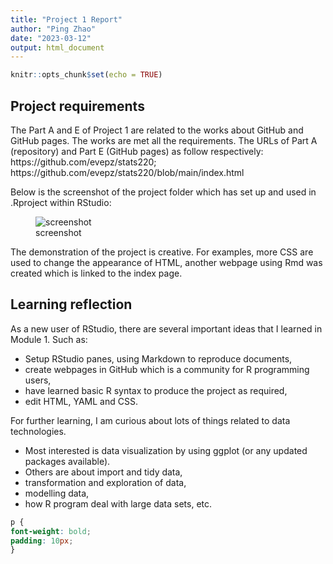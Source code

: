 ---
title: "Project 1 Report"
author: "Ping Zhao"
date: "2023-03-12"
output: html_document
---

```{r setup, include=FALSE}
knitr::opts_chunk$set(echo = TRUE)
```

## Project requirements

The Part A and E  of Project 1 are related to the works about GitHub and GitHub pages. The works are met all the requirements. The URLs of Part A (repository) and Part E (GitHub pages) as follow respectively:
https://github.com/evepz/stats220; https://github.com/evepz/stats220/blob/main/index.html

Below is the screenshot of the project folder which has set up and used in .Rproject within RStudio: 

![screenshot](Stats220 Project 1 screenshot.jpg)

The demonstration of the project is creative. For examples, more CSS are used to change the appearance of HTML, another webpage using Rmd was created which is linked to the index page. 

## Learning reflection

As a new user of RStudio, there are several important ideas that I learned in Module 1. Such as: 

  * Setup RStudio panes, using Markdown to reproduce documents, 
  * create webpages in GitHub which is a community for R programming users, 
  * have learned basic R syntax to produce the project as required, 
  * edit HTML, YAML and CSS.

For further learning, I am curious about lots of things related to data technologies. 

  * Most interested is data visualization by using ggplot (or any updated     packages available). 
  * Others are about import and tidy data,
  * transformation and exploration of data, 
  * modelling data,
  * how R program deal with large data sets, etc.


```{css}
p {
font-weight: bold;
padding: 10px;
}
```